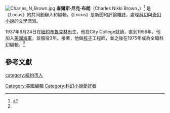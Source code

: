 [[Image:Charles_N_Brown.jpg|right]]
'''查爾斯·尼克·布朗'''（Charles Nikki Brown，{{bd|1937年|6月24日|2009年|7月12日|catIdx=Brown}}）<ref name="obit">{{cite news | title = Charles N. Brown, 1937-2009 | work = Locus Online | place = Oakland, CA | date = 2009-07-13 | url = http://www.locusmag.com/News/2009/07/charles-n-brown-1937-2009.html | accessdate = 2009-07-13 | archive-date = 2017-09-19 | archive-url = https://web.archive.org/web/20170919074025/http://www.locusmag.com/News/2009/07/charles-n-brown-1937-2009.html | dead-url = no }}</ref> 是《Locus》的共同創辦人和編輯。《Locus》是新聞和評論雜誌，處理[[科幻小說|科幻]]與[[奇幻小說|奇幻小說]]的文學流派。

1937年6月24日在[[紐約|紐約]][[布魯克林|布魯克林]]出生，他在City College就讀，直到1956年，他加入[[美國海軍|美國海軍]]，並服役3年。接著，他做[[核子|核子]]工程師，並之後在1975年成為全職科幻編輯。<ref name="obit" />

==參考文獻==
{{reflist}}
{{Authority control}}
{{DEFAULTSORT:Brown, Charles N.}}
[[Category:美國編輯|Category:美國編輯]]
[[Category:科幻小說愛好者|Category:科幻小說愛好者]]
[[category:紐約市人|category:紐約市人]]
